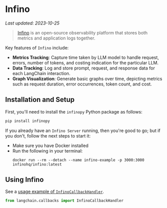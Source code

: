 # Infino
*Last updated: 2023-10-25*

>[Infino](https://github.com/infinohq/infino) is an open-source observability platform that stores both metrics and application logs together.

Key features of `Infino` include:
- **Metrics Tracking**: Capture time taken by LLM model to handle request, errors, number of tokens, and costing indication for the particular LLM.
- **Data Tracking**: Log and store prompt, request, and response data for each LangChain interaction.
- **Graph Visualization**: Generate basic graphs over time, depicting metrics such as request duration, error occurrences, token count, and cost.

## Installation and Setup

First, you'll need to install the  `infinopy` Python package as follows:

```bash
pip install infinopy
```

If you already have an `Infino Server` running, then you're good to go; but if
you don't, follow the next steps to start it:

- Make sure you have Docker installed
- Run the following in your terminal:
    ```
    docker run --rm --detach --name infino-example -p 3000:3000 infinohq/infino:latest
    ```



## Using Infino

See a [usage example of `InfinoCallbackHandler`](/docs/integrations/callbacks/infino).

```python
from langchain.callbacks import InfinoCallbackHandler
```
